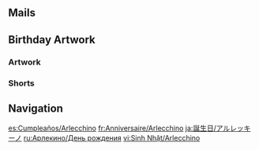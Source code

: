 {{Birthday Intro}}

==Mails==
{{Mails by Category Table|Arlecchino Birthday Mails|noheader=1}}

==Birthday Artwork==
===Artwork===
{{Artwork by Category Table
|Character Birthday Artwork
|category = Arlecchino Birthday Artwork
|header = Arlecchino's Birthday Artwork
}}

===Shorts===
{{Artwork by Category Table
|Character Shorts
|category = Arlecchino Birthday Artwork
|header = Arlecchino's Birthday Shorts
}}
<!--
==Taking Pictures and Recounting Good Times==
{{Transclude|Taking Pictures and Recounting Good Times/Arlecchino|Stories|main=1|top=1}}
-->
==Navigation==
{{Character Navbox|Birthday}}

[[es:Cumpleaños/Arlecchino]]
[[fr:Anniversaire/Arlecchino]]
[[ja:誕生日/アルレッキーノ]]
[[ru:Арлекино/День рождения]]
[[vi:Sinh Nhật/Arlecchino]]